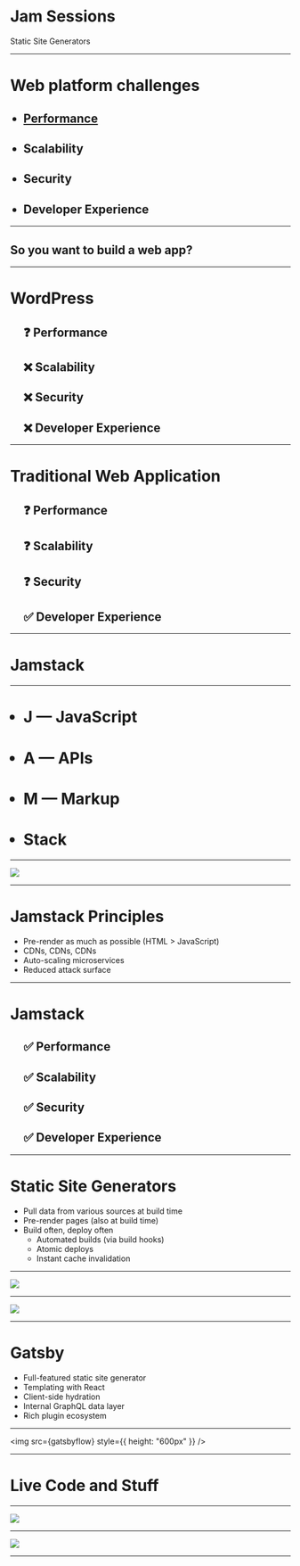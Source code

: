 

<Head>
  <title>Jam Sessions Part 1</title>
  <meta name="twitter:card" content="summary_large_image" />
  <meta name="twitter:site" content="@JakePartusch" />
  <meta name="twitter:title" content="Jam Sessions Part 1" />
  <meta name="twitter:description" content="Intro to Static Site Generators" />
  <meta name="twitter:image" content={jamSessionsOg} />
  <meta property="og:description" content="Intro to Static Site Generators" />
  <meta property="og:title" content="Jam Sessions Part 1" />
  <meta property="og:type" content="website" />
  <meta property="og:image" content={jamSessionsOg} />
  <meta property="og:url" content="https://jamstack-slides.netlify.app" />
</Head>

# Jam Sessions

Static Site Generators

---

<h1>Web platform challenges</h1>
<ul>
  <Steps>
    <h2>
      <li>
        <a
          href="https://developers.google.com/web/fundamentals/performance/why-performance-matters"
          target="_blank"
        >
          Performance
        </a>
      </li>
    </h2>
    <h2>
      <li>Scalability</li>
    </h2>
    <h2>
      <li>Security</li>
    </h2>
    <h2>
      <li>Developer Experience</li>
    </h2>
  </Steps>
</ul>

---

## So you want to build a web app?

---

<h1>WordPress</h1>
<ul>
  <Steps>
    <h2>❓ Performance</h2>
    <h2>❌ Scalability</h2>
    <h2>❌ Security</h2>
    <h2>❌ Developer Experience</h2>
  </Steps>
</ul>

---

<h1>Traditional Web Application</h1>
<ul>
  <Steps>
    <h2>❓ Performance</h2>
    <h2>❓ Scalability</h2>
    <h2>❓ Security</h2>
    <h2>✅ Developer Experience</h2>
  </Steps>
</ul>

---

# Jamstack

---

<ul>
  <h1>
    <li>J — JavaScript</li>
  </h1>
  <Steps>
    <h1>
      <li>A — APIs</li>
    </h1>
    <h1>
      <li>M — Markup</li>
    </h1>
    <h1>
      <li>Stack</li>
    </h1>
  </Steps>
</ul>

---

<a href="https://illustrated.dev/contentful-gatsby" target="_blank">
  <img src={jamstackIllustration} />
</a>

---

# Jamstack Principles

- Pre-render as much as possible (HTML > JavaScript)
- CDNs, CDNs, CDNs
- Auto-scaling microservices
- Reduced attack surface

---

<h1>Jamstack</h1>
<ul>
  <Steps>
    <h2>✅ Performance</h2>
    <h2>✅ Scalability</h2>
    <h2>✅ Security</h2>
    <h2>✅ Developer Experience</h2>
  </Steps>
</ul>

---

# Static Site Generators

- Pull data from various sources at build time
- Pre-render pages (also at build time)
- Build often, deploy often
  - Automated builds (via build hooks)
  - Atomic deploys
  - Instant cache invalidation

---

<a target="_blank" href="https://setyourwatchby.netlify.app/">
  <img src={tweet} />
</a>

---

<img src={jamstack} />

---

# Gatsby

- Full-featured static site generator
- Templating with React
- Client-side hydration
- Internal GraphQL data layer
- Rich plugin ecosystem

---

<img src={gatsbyflow} style={{ height: "600px" }} />

---

# Live Code and Stuff

---

<a href="https://jamstore.xyz" target="_blank">
  <img src={jamOg} style={{ height: "600px" }} />
</a>

---

<img src={jamstackPart1} />

---
